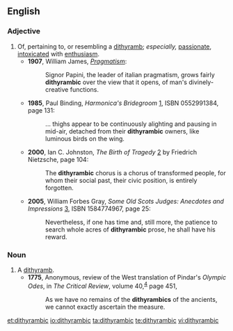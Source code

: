 ==English==

===Adjective===
{{en-adj}}

# Of, pertaining to, or resembling a [[dithyramb]]; ''especially,'' [[passionate]], [[intoxicated]] with [[enthusiasm]].
#* '''1907''', William James, ''[[wikisource:Pragmatism:_A_New_Name_for_Some_Old_Ways_of_Thinking|Pragmatism]]'':
#*: Signor Papini, the leader of italian pragmatism, grows fairly '''dithyrambic''' over the view that it opens, of man's divinely-creative functions.
#* '''1985''', Paul Binding, ''Harmonica's Bridegroom'' [http://books.google.com/books?id=tabbzcV5ej8C], ISBN 0552991384, page 131:
#*:... thighs appear to be continuously alighting and pausing in mid-air, detached from their '''dithyrambic''' owners, like luminous birds on the wing. 
#* '''2000''', Ian C. Johnston, ''The Birth of Tragedy'' [http://books.google.com/books?id=ufCCJUFo-LMC] by Friedrich Nietzsche, page 104:
#*: The '''dithyrambic''' chorus is a chorus of transformed people, for whom their social past, their civic position, is entirely forgotten.
#* '''2005''', William Forbes Gray, ''Some Old Scots Judges: Anecdotes and Impressions'' [http://books.google.com/books?id=zY-1gt20e-EC], ISBN 1584774967, page 25:
#*: Nevertheless, if one has time and, still more, the patience to search whole acres of '''dithyrambic''' prose, he shall have his reward.

===Noun===
{{en-noun}}

# A [[dithyramb]].
#* '''1775''', Anonymous, review of the West translation of Pindar's ''Olympic Odes'', in ''The Critical Review'', volume 40,<sup> [http://books.google.com/books?id=ZB8FAAAAYAAJ]</sup> page 451,
#*: As we have no remains of the '''dithyrambics''' of the ancients, we cannot exactly ascertain the measure.

[[et:dithyrambic]]
[[io:dithyrambic]]
[[ta:dithyrambic]]
[[te:dithyrambic]]
[[vi:dithyrambic]]